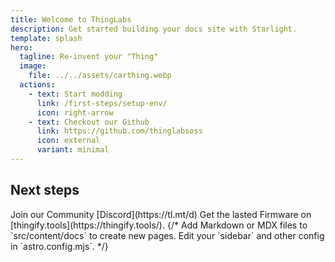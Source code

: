 ```yaml
---
title: Welcome to ThingLabs
description: Get started building your docs site with Starlight.
template: splash
hero:
  tagline: Re-invent your "Thing"
  image:
    file: ../../assets/carthing.webp
  actions:
    - text: Start modding
      link: /first-steps/setup-env/
      icon: right-arrow
    - text: Checkout our Github
      link: https://github.com/thinglabsoss
      icon: external
      variant: minimal
---
```



## Next steps

<CardGrid stagger>
	<Card title="Join the Community" icon="discord">
		Join our Community [Discord](https://tl.mt/d)
	</Card>
	<Card title="Download Firmware" icon="add-document">
		Get the lasted Firmware on [thingify.tools](https://thingify.tools/).
	</Card>
	{/* <Card title="Add new content" icon="add-document">
		Add Markdown or MDX files to `src/content/docs` to create new pages.
	</Card>
	<Card title="Configure your site" icon="setting">
		Edit your `sidebar` and other config in `astro.config.mjs`.
	</Card> */}
</CardGrid>
